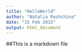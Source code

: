 ```yaml
---
title: "HelloWorld"
author: "Natalia Roshchina"
date: "15 Feb 2015"
output: html_document
---
```

##This is a markdown file
